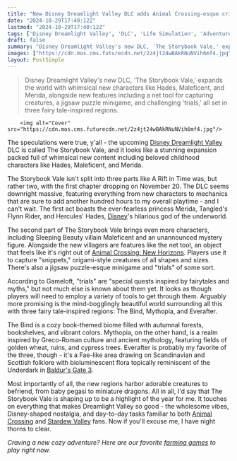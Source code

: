```yaml
---
title: "New Disney Dreamlight Valley DLC adds Animal Crossing-esque critter catching, iconic characters like Hades and Maleficent, and new worlds to explore"
date: "2024-10-29T17:40:12Z"
lastmod: "2024-10-29T17:40:12Z"
tags: ['Disney Dreamlight Valley', 'DLC', 'Life Simulation', 'Adventure', 'Disney', 'Animal Crossing', 'Stardew Valley', 'Gaming']
draft: false
summary: "Disney Dreamlight Valley's new DLC, 'The Storybook Vale,' expands the world with whimsical new characters like Hades, Maleficent, and Merida, alongside new features including a net tool for capturing creatures, a jigsaw puzzle minigame, and challenging 'trials,' all set in three fairy tale-inspired regions."
images: ["https://cdn.mos.cms.futurecdn.net/2z4jt24wBAkRNuNVih6mf4.jpg"]
layout: PostSimple
---
```

> Disney Dreamlight Valley's new DLC, 'The Storybook Vale,' expands the world with whimsical new characters like Hades, Maleficent, and Merida, alongside new features including a net tool for capturing creatures, a jigsaw puzzle minigame, and challenging 'trials,' all set in three fairy tale-inspired regions.


        <img alt="Cover" src="https://cdn.mos.cms.futurecdn.net/2z4jt24wBAkRNuNVih6mf4.jpg"/>
        
The speculations were true, y'all - the upcoming [<u>Disney Dreamlight Valley</u>](https://www.gamesradar.com/disney-dreamlight-valley-guide/) DLC is called The Storybook Vale, and it looks like a stunning expansion packed full of whimsical new content including beloved childhood characters like Hades, Maleficent, and Merida.

The Storybook Vale isn't split into three parts like A Rift in Time was, but rather two, with the first chapter dropping on November 20. The DLC seems downright massive, featuring everything from new characters to mechanics that are sure to add another hundred hours to my overall playtime - and I can't wait. The first act boasts the ever-fearless princess Merida, Tangled's Flynn Rider, and Hercules' Hades, [Disney](https://www.gamesradar.com/tag/disney/)'s hilarious god of the underworld.

The second part of The Storybook Vale brings even more characters, including Sleeping Beauty villain Maleficent and an unannounced mystery figure. Alongside the new villagers are features like the net tool, an object that feels like it's right out of [<u>Animal Crossing: New Horizons</u>](https://www.gamesradar.com/animal-crossing-new-horizons-guide/). Players use it to capture "snippets," origami-style creatures of all shapes and sizes. There's also a jigsaw puzzle-esque minigame and "trials" of some sort. 

According to Gameloft, "trials" are "special quests inspired by fairytales and myths," but not much else is known about them yet. It looks as though players will need to employ a variety of tools to get through them. Arguably more promising is the mind-bogglingly beautiful world surrounding all this with three fairy tale-inspired regions: The Bind, Mythopia, and Everafter.

The Bind is a cozy book-themed biome filled with autumnal forests, bookshelves, and vibrant colors. Mythopia, on the other hand, is a realm inspired by Greco-Roman culture and ancient mythology, featuring fields of golden wheat, ruins, and cypress trees. Everafter is probably my favorite of the three, though - it's a Fae-like area drawing on Scandinavian and Scottish folklore with bioluminescent flora topically reminiscent of the Underdark in [<u>Baldur's Gate 3</u>](https://www.gamesradar.com/baldurs-gate-3-guide/).

Most importantly of all, the new regions harbor adorable creatures to befriend, from baby pegasi to miniature dragons. All in all, I'd say that The Storybook Vale is shaping up to be a highlight of the year for me. It touches on everything that makes Dreamlight Valley so good - the wholesome vibes, Disney-shaped nostalgia, and day-to-day tasks familiar to both [<u>Animal Crossing</u>](https://www.gamesradar.com/games/simulation/animal-crossing/) and [<u>Stardew Valley</u>](https://www.gamesradar.com/stardew-valley-guide/) fans. Now if you'll excuse me, I have night thorns to clear.

*Craving a new cozy adventure? Here are our favorite *[<u><em>farming games</em></u>](https://www.gamesradar.com/best-farming-games/)* to play right now.*
        